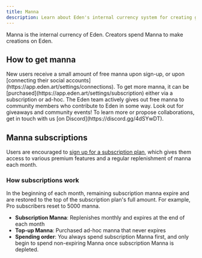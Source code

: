 ```yaml
---
title: Manna
description: Learn about Eden's internal currency system for creating generative art
---
```


Manna is the internal currency of Eden. Creators spend Manna to make creations on Eden.

## How to get manna

<Steps>
  <Step title="Sign up bonus">
    New users receive a small amount of free manna upon sign-up, or upon [connecting their social accounts](https://app.eden.art/settings/connections).
  </Step>
  <Step title="Purchase Manna">
    To get more manna, it can be [purchased](https://app.eden.art/settings/subscription) either via a subscription or ad-hoc.
  </Step>
  <Step title="Community rewards">
    The Eden team actively gives out free manna to community members who contribute to Eden in some way. Look out for giveaways and community events!
  </Step>
</Steps>

<Info>
To learn more or propose collaborations, get in touch with us [on Discord](https://discord.gg/4dSYwDT).
</Info>

## Manna subscriptions

Users are encouraged to [sign up for a subscription plan](https://app.eden.art/settings/subscription), which gives them access to various premium features and a regular replenishment of manna each month.

### How subscriptions work

<Note>
In the beginning of each month, remaining subscription manna expire and are restored to the top of the subscription plan's full amount. For example, Pro subscribers reset to 5000 manna.
</Note>

- **Subscription Manna**: Replenishes monthly and expires at the end of each month
- **Top-up Manna**: Purchased ad-hoc manna that never expires
- **Spending order**: You always spend subscription Manna first, and only begin to spend non-expiring Manna once subscription Manna is depleted.